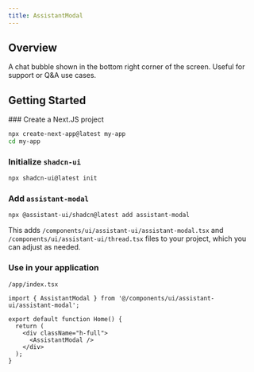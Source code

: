 ```yaml
---
title: AssistantModal
---
```



## Overview

A chat bubble shown in the bottom right corner of the screen. Useful for support or Q&A use cases.

## Getting Started
 
<Steps>
### Create a Next.JS project

```sh
npx create-next-app@latest my-app
cd my-app
```

### Initialize `shadcn-ui`

```sh
npx shadcn-ui@latest init
```

### Add `assistant-modal`

```sh
npx @assistant-ui/shadcn@latest add assistant-modal
```

This adds `/components/ui/assistant-ui/assistant-modal.tsx` and `/components/ui/assistant-ui/thread.tsx` files to your project, which you can adjust as needed.

### Use in your application

`/app/index.tsx`

```tsx {1, 6}
import { AssistantModal } from '@/components/ui/assistant-ui/assistant-modal';

export default function Home() {
  return (
    <div className="h-full">
      <AssistantModal />
    </div>
  );
}
```

</Steps>